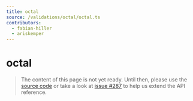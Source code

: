 ```yaml
---
title: octal
source: /validations/octal/octal.ts
contributors:
  - fabian-hiller
  - ariskemper
---
```


# octal

> The content of this page is not yet ready. Until then, please use the [source code](https://github.com/fabian-hiller/valibot/blob/main/library/src/validations/octal/octal.ts) or take a look at [issue #287](https://github.com/fabian-hiller/valibot/issues/287) to help us extend the API reference.
